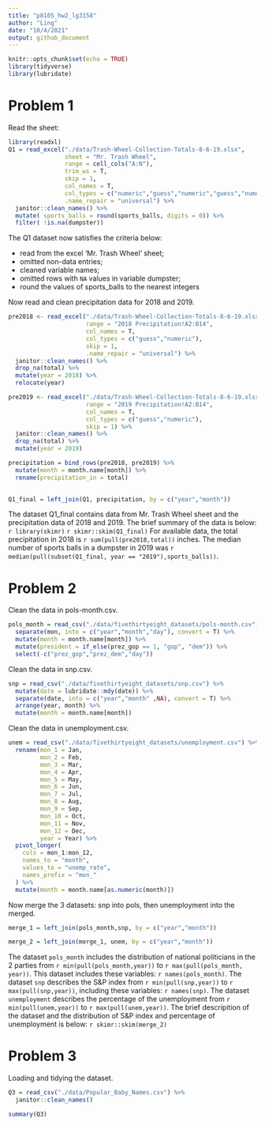 ```yaml
---
title: "p8105_hw2_lg3158"
author: "Ling"
date: "10/4/2021"
output: github_document
---
```


```r
knitr::opts_chunk$set(echo = TRUE)
library(tidyverse)
library(lubridate)
```

# Problem 1

Read the sheet:
```r

library(readxl)
Q1 = read_excel("./data/Trash-Wheel-Collection-Totals-8-6-19.xlsx",
                sheet = "Mr. Trash Wheel",
                range = cell_cols("A:N"),
                trim_ws = T,
                skip = 1,
                col_names = T,
                col_types = c("numeric","guess","numeric","guess","numeric","numeric","numeric","numeric","numeric","numeric","numeric","numeric","numeric","numeric"),
                .name_repair = "universal") %>%
  janitor::clean_names() %>%
  mutate( sports_balls = round(sports_balls, digits = 0)) %>%
  filter( !is.na(dumpster))
```

The Q1 dataset now satisfies the criteria below:

  - read from the excel 'Mr. Trash Wheel' sheet;
  - omitted non-data entries;
  - cleaned variable names;
  - omitted rows with `NA` values in variable dumpster;
  - round the values of sports_balls to the nearest integers
  
Now read and clean precipitation data for 2018 and 2019.

```r
pre2018 <- read_excel("./data/Trash-Wheel-Collection-Totals-8-6-19.xlsx",
                      range = "2018 Precipitation!A2:B14",
                      col_names = T,
                      col_types = c("guess","numeric"),
                      skip = 1,
                      .name_repair = "universal") %>%
  janitor::clean_names() %>%
  drop_na(total) %>%
  mutate(year = 2018) %>%
  relocate(year)

pre2019 <- read_excel("./data/Trash-Wheel-Collection-Totals-8-6-19.xlsx",
                      range = "2019 Precipitation!A2:B14",
                      col_names = T,
                      col_types = c("guess","numeric"),
                      skip = 1) %>%
  janitor::clean_names() %>%
  drop_na(total) %>%
  mutate(year = 2019)

precipitation = bind_rows(pre2018, pre2019) %>%
  mutate(month = month.name[month]) %>%
  rename(precipitation_in = total)
  

Q1_final = left_join(Q1, precipitation, by = c("year","month"))

```

The dataset Q1_final contains data from Mr. Trash Wheel sheet and the precipitation data of 2018 and 2019. The brief summary of the data is below:
`r library(skimr)`
`r skimr::skim(Q1_final)`
For available data, the total precipitation in 2018 is `r sum(pull(pre2018,total))` inches. The median number of sports balls in a dumpster in 2019 was `r median(pull(subset(Q1_final, year == "2019"),sports_balls))`.

# Problem 2

Clean the data in pols-month.csv.
```r
pols_month = read_csv("./data/fivethirtyeight_datasets/pols-month.csv") %>%
  separate(mon, into = c("year","month","day"), convert = T) %>%
  mutate(month = month.name[month]) %>%
  mutate(president = if_else(prez_gop == 1, "gop", "dem")) %>%
  select(-c("prez_gop","prez_dem","day"))
```

Clean the data in snp.csv.
```r
snp = read_csv("./data/fivethirtyeight_datasets/snp.csv") %>%
  mutate(date = lubridate::mdy(date)) %>%
  separate(date, into = c("year","month" ,NA), convert = T) %>%
  arrange(year, month) %>%
  mutate(month = month.name[month])
```

Clean the data in unemployment.csv.
```r
unem = read_csv("./data/fivethirtyeight_datasets/unemployment.csv") %>%
  rename(mon_1 = Jan,
         mon_2 = Feb,
         mon_3 = Mar,
         mon_4 = Apr,
         mon_5 = May,
         mon_6 = Jun,
         mon_7 = Jul,
         mon_8 = Aug,
         mon_9 = Sep,
         mon_10 = Oct,
         mon_11 = Nov,
         mon_12 = Dec,
         year = Year) %>%
  pivot_longer(
    cols = mon_1:mon_12,
    names_to = "month",
    values_to = "unemp_rate",
    names_prefix = "mon_"
  ) %>%
  mutate(month = month.name[as.numeric(month)])
```

Now merge the 3 datasets: snp into pols, then unemployment into the merged.

```r
merge_1 = left_join(pols_month,snp, by = c("year","month"))

merge_2 = left_join(merge_1, unem, by = c("year","month"))
```

The dataset `pols_month` includes the distribution of national politicians in the 2 parties from `r min(pull(pols_month,year))` to `r max(pull(pols_month, year))`. This dataset includes these variables: `r names(pols_month)`. The dataset `snp` describes the S&P index from `r min(pull(snp,year))` to `r max(pull(snp,year))`, including these variables: `r names(snp)`. The dataset `unemployment` describes the percentage of the unemployment from `r min(pull(unem,year))` to `r max(pull(unem,year))`. The brief descripition of the dataset and the distribution of S&P index and percentage of unemployment is below:
`r skimr::skim(merge_2)`

# Problem 3

Loading and tidying the dataset.
```r
Q3 = read_csv("./data/Popular_Baby_Names.csv") %>%
  janitor::clean_names()

summary(Q3)


```




